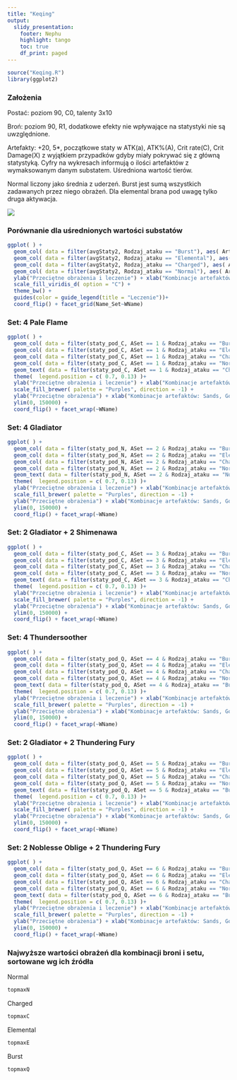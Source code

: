 ---
title: "Keqing"
output:
  slidy_presentation:
    footer: Nephu
    highlight: tango
    toc: true
    df_print: paged
---

```{r, include = FALSE}
source("Keqing.R")
library(ggplot2)
```

### Założenia {.smaller}
Postać: poziom 90, C0, talenty 3x10

Broń: poziom 90, R1, dodatkowe efekty nie wpływające na statystyki nie są uwzględnione.

Artefakty: +20, 5*, początkowe staty w ATK(a), ATK%(A), Crit rate(C), Crit Damage(X) z wyjątkiem przypadków gdyby miały pokrywać się z główną statystyką. Cyfry na wykresach informują o ilości artefaktów z wymaksowanym danym substatem. Uśredniona wartość tierów.

Normal liczony jako średnia z uderzeń. Burst jest sumą wszystkich zadawanych przez niego obrażeń. Dla elemental brana pod uwagę tylko druga aktywacja.

![](card/Character_Keqing_Card.webp)

### Porównanie dla uśrednionych wartości substatów {.smaller}
```{r, echo = FALSE, fig.width=16, fig.height=8.5, fig.fullwidth=TRUE}
ggplot( ) +
  geom_col( data = filter(avgStaty2, Rodzaj_ataku == "Burst"), aes( Art_type, DMG, fill = Rodzaj_ataku) ) +
  geom_col( data = filter(avgStaty2, Rodzaj_ataku == "Elemental"), aes( Art_type, DMG, fill = Rodzaj_ataku) ) +
  geom_col( data = filter(avgStaty2, Rodzaj_ataku == "Charged"), aes( Art_type, DMG, fill = Rodzaj_ataku) ) +
  geom_col( data = filter(avgStaty2, Rodzaj_ataku == "Normal"), aes( Art_type, DMG, fill = Rodzaj_ataku) ) +
  ylab("Przeciętne obrażenia i leczenie") + xlab("Kombinacje artefaktów: Sands, Goblet, Circlet") +
  scale_fill_viridis_d( option = "C") +
  theme_bw() +
  guides(color = guide_legend(title = "Leczenie"))+
  coord_flip() + facet_grid(Name_Set~WName)
```

### Set: 4 Pale Flame {.smaller}
```{r, echo = FALSE, fig.width=16, fig.height=8.5, fig.fullwidth=TRUE}
ggplot( ) +
  geom_col( data = filter(staty_pod_C, ASet == 1 & Rodzaj_ataku == "Burst"), aes( Art_type, DMG, fill = Rodzaj_ataku) ) +
  geom_col( data = filter(staty_pod_C, ASet == 1 & Rodzaj_ataku == "Elemental"), aes( Art_type, DMG, fill = Rodzaj_ataku) ) +
  geom_col( data = filter(staty_pod_C, ASet == 1 & Rodzaj_ataku == "Charged"), aes( Art_type, DMG, fill = Rodzaj_ataku) ) +
  geom_col( data = filter(staty_pod_C, ASet == 1 & Rodzaj_ataku == "Normal"), aes( Art_type, DMG, fill = Rodzaj_ataku) ) +
  geom_text( data = filter(staty_pod_C, ASet == 1 & Rodzaj_ataku == "Charged"), aes( Art_type, 140000, label = Art_sub_x), size = 3 ) +
  theme(  legend.position = c( 0.7, 0.13) )+
  ylab("Przeciętne obrażenia i leczenie") + xlab("Kombinacje artefaktów: Sands, Goblet, Circlet") +
  scale_fill_brewer( palette = "Purples", direction = -1) +
  ylab("Przeciętne obrażenia") + xlab("Kombinacje artefaktów: Sands, Goblet, Circlet") +
  ylim(0, 150000) +
  coord_flip() + facet_wrap(~WName)
```

### Set: 4 Gladiator {.smaller}
```{r, echo = FALSE, fig.width=16, fig.height=8.5, fig.fullwidth=TRUE}
ggplot( ) +
  geom_col( data = filter(staty_pod_N, ASet == 2 & Rodzaj_ataku == "Burst"), aes( Art_type, DMG, fill = Rodzaj_ataku) ) +
  geom_col( data = filter(staty_pod_N, ASet == 2 & Rodzaj_ataku == "Elemental"), aes( Art_type, DMG, fill = Rodzaj_ataku) ) +
  geom_col( data = filter(staty_pod_N, ASet == 2 & Rodzaj_ataku == "Charged"), aes( Art_type, DMG, fill = Rodzaj_ataku) ) +
  geom_col( data = filter(staty_pod_N, ASet == 2 & Rodzaj_ataku == "Normal"), aes( Art_type, DMG, fill = Rodzaj_ataku) ) +
  geom_text( data = filter(staty_pod_N, ASet == 2 & Rodzaj_ataku == "Normal"), aes( Art_type, 140000, label = Art_sub_x), size = 3 ) +
  theme(  legend.position = c( 0.7, 0.13) )+
  ylab("Przeciętne obrażenia i leczenie") + xlab("Kombinacje artefaktów: Sands, Goblet, Circlet") +
  scale_fill_brewer( palette = "Purples", direction = -1) +
  ylab("Przeciętne obrażenia") + xlab("Kombinacje artefaktów: Sands, Goblet, Circlet") +
  ylim(0, 150000) +
  coord_flip() + facet_wrap(~WName)
```

### Set: 2 Gladiator + 2 Shimenawa {.smaller}
```{r, echo = FALSE, fig.width=16, fig.height=8.5, fig.fullwidth=TRUE}
ggplot( ) +
  geom_col( data = filter(staty_pod_C, ASet == 3 & Rodzaj_ataku == "Burst"), aes( Art_type, DMG, fill = Rodzaj_ataku) ) +
  geom_col( data = filter(staty_pod_C, ASet == 3 & Rodzaj_ataku == "Elemental"), aes( Art_type, DMG, fill = Rodzaj_ataku) ) +
  geom_col( data = filter(staty_pod_C, ASet == 3 & Rodzaj_ataku == "Charged"), aes( Art_type, DMG, fill = Rodzaj_ataku) ) +
  geom_col( data = filter(staty_pod_C, ASet == 3 & Rodzaj_ataku == "Normal"), aes( Art_type, DMG, fill = Rodzaj_ataku) ) +
  geom_text( data = filter(staty_pod_C, ASet == 3 & Rodzaj_ataku == "Charged"), aes( Art_type, 140000, label = Art_sub_x), size = 3 ) +
  theme(  legend.position = c( 0.7, 0.13) )+
  ylab("Przeciętne obrażenia i leczenie") + xlab("Kombinacje artefaktów: Sands, Goblet, Circlet") +
  scale_fill_brewer( palette = "Purples", direction = -1) +
  ylab("Przeciętne obrażenia") + xlab("Kombinacje artefaktów: Sands, Goblet, Circlet") +
  ylim(0, 150000) +
  coord_flip() + facet_wrap(~WName)
```

### Set: 4 Thundersoother {.smaller}
```{r, echo = FALSE, fig.width=16, fig.height=8.5, fig.fullwidth=TRUE}
ggplot( ) +
  geom_col( data = filter(staty_pod_Q, ASet == 4 & Rodzaj_ataku == "Burst"), aes( Art_type, DMG, fill = Rodzaj_ataku) ) +
  geom_col( data = filter(staty_pod_Q, ASet == 4 & Rodzaj_ataku == "Elemental"), aes( Art_type, DMG, fill = Rodzaj_ataku) ) +
  geom_col( data = filter(staty_pod_Q, ASet == 4 & Rodzaj_ataku == "Charged"), aes( Art_type, DMG, fill = Rodzaj_ataku) ) +
  geom_col( data = filter(staty_pod_Q, ASet == 4 & Rodzaj_ataku == "Normal"), aes( Art_type, DMG, fill = Rodzaj_ataku) ) +
  geom_text( data = filter(staty_pod_Q, ASet == 4 & Rodzaj_ataku == "Burst"), aes( Art_type, 140000, label = Art_sub_x), size = 3 ) +
  theme(  legend.position = c( 0.7, 0.13) )+
  ylab("Przeciętne obrażenia i leczenie") + xlab("Kombinacje artefaktów: Sands, Goblet, Circlet") +
  scale_fill_brewer( palette = "Purples", direction = -1) +
  ylab("Przeciętne obrażenia") + xlab("Kombinacje artefaktów: Sands, Goblet, Circlet") +
  ylim(0, 150000) +
  coord_flip() + facet_wrap(~WName)
```

### Set: 2 Gladiator + 2 Thundering Fury {.smaller}
```{r, echo = FALSE, fig.width=16, fig.height=8.5, fig.fullwidth=TRUE}
ggplot( ) +
  geom_col( data = filter(staty_pod_Q, ASet == 5 & Rodzaj_ataku == "Burst"), aes( Art_type, DMG, fill = Rodzaj_ataku) ) +
  geom_col( data = filter(staty_pod_Q, ASet == 5 & Rodzaj_ataku == "Elemental"), aes( Art_type, DMG, fill = Rodzaj_ataku) ) +
  geom_col( data = filter(staty_pod_Q, ASet == 5 & Rodzaj_ataku == "Charged"), aes( Art_type, DMG, fill = Rodzaj_ataku) ) +
  geom_col( data = filter(staty_pod_Q, ASet == 5 & Rodzaj_ataku == "Normal"), aes( Art_type, DMG, fill = Rodzaj_ataku) ) +
  geom_text( data = filter(staty_pod_Q, ASet == 5 & Rodzaj_ataku == "Burst"), aes( Art_type, 140000, label = Art_sub_x), size = 3 ) +
  theme(  legend.position = c( 0.7, 0.13) )+
  ylab("Przeciętne obrażenia i leczenie") + xlab("Kombinacje artefaktów: Sands, Goblet, Circlet") +
  scale_fill_brewer( palette = "Purples", direction = -1) +
  ylab("Przeciętne obrażenia") + xlab("Kombinacje artefaktów: Sands, Goblet, Circlet") +
  ylim(0, 150000) +
  coord_flip() + facet_wrap(~WName)
```

### Set: 2 Noblesse Oblige + 2 Thundering Fury {.smaller}
```{r, echo = FALSE, fig.width=16, fig.height=8.5, fig.fullwidth=TRUE}
ggplot( ) +
  geom_col( data = filter(staty_pod_Q, ASet == 6 & Rodzaj_ataku == "Burst"), aes( Art_type, DMG, fill = Rodzaj_ataku) ) +
  geom_col( data = filter(staty_pod_Q, ASet == 6 & Rodzaj_ataku == "Elemental"), aes( Art_type, DMG, fill = Rodzaj_ataku) ) +
  geom_col( data = filter(staty_pod_Q, ASet == 6 & Rodzaj_ataku == "Charged"), aes( Art_type, DMG, fill = Rodzaj_ataku) ) +
  geom_col( data = filter(staty_pod_Q, ASet == 6 & Rodzaj_ataku == "Normal"), aes( Art_type, DMG, fill = Rodzaj_ataku) ) +
  geom_text( data = filter(staty_pod_Q, ASet == 6 & Rodzaj_ataku == "Burst"), aes( Art_type, 140000, label = Art_sub_x), size = 3 ) +
  theme(  legend.position = c( 0.7, 0.13) )+
  ylab("Przeciętne obrażenia i leczenie") + xlab("Kombinacje artefaktów: Sands, Goblet, Circlet") +
  scale_fill_brewer( palette = "Purples", direction = -1) +
  ylab("Przeciętne obrażenia") + xlab("Kombinacje artefaktów: Sands, Goblet, Circlet") +
  ylim(0, 150000) +
  coord_flip() + facet_wrap(~WName)
```

### Najwyższe wartości obrażeń dla kombinacji broni i setu, sortowane wg ich źródła {.smaller}

Normal

```{r, echo = FALSE, cols.print=6, rows.print=10}
topmaxN

```

Charged
 
```{r, echo = FALSE, cols.print=6, rows.print=10}

topmaxC


```

Elemental

```{r, echo = FALSE, cols.print=6, rows.print=10}

topmaxE


```

Burst

```{r, echo = FALSE, cols.print=6, rows.print=10}

topmaxQ

```

